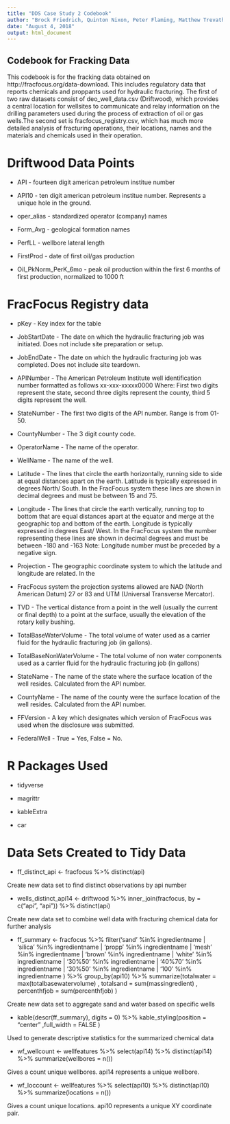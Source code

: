 ```yaml
---
title: "DDS Case Study 2 Codebook"
author: "Brock Friedrich, Quinton Nixon, Peter Flaming, Matthew Trevathan"
date: "August 4, 2018"
output: html_document
---
```


## Codebook for Fracking Data

This codebook is for the fracking data obtained on http://fracfocus.org/data-download. This includes regulatory data that reports chemicals and proppants used for hydraulic fracturing. The first of two raw datasets consist of deo_well_data.csv (Driftwood), which provides a central location for wellsites to communicate and relay information on the drilling parameters used during the process of extraction of oil or gas wells.The second set is fracfocus_registry.csv, which has much more detailed analysis of fracturing operations, their locations, names and the materials and chemicals used in their operation. 

# Driftwood Data Points
 
* API - fourteen digit american petroleum institue number

* API10 - ten digit american petroleum institue number. Represents a unique hole in the ground.

* oper_alias - standardized operator (company) names

* Form_Avg - geological formation names

* PerfLL - wellbore lateral length

* FirstProd - date of first oil/gas production

* Oil_PkNorm_PerK_6mo - peak oil production within the first 6 months of first production, normalized to 1000 ft

# FracFocus Registry data

* pKey - Key index for the table

* JobStartDate - The date on which the hydraulic fracturing job was initiated.  Does not include site preparation or setup.

* JobEndDate - The date on which the hydraulic fracturing job was completed.  Does not include site teardown.

* APINumber - The American Petroleum Institute well identification number formatted as follows xx-xxx-xxxxx0000 Where: First two digits 
represent the state, second three digits represent the county, third 5 digits represent the well.

* StateNumber - The first two digits of the API number.  Range is from 01-50.

* CountyNumber - The 3 digit county code.

* OperatorName - The name of the operator.

* WellName - The name of the well.

* Latitude - The lines that circle the earth horizontally, running side to side at equal distances apart on the earth.   Latitude is typically 
expressed in degrees North/ South.  In the FracFocus system these lines are shown in decimal degrees and must be between 15 and 75.

* Longitude - The lines that circle the earth vertically, running top to bottom that are equal distances apart at the equator 
and merge at the geographic top and bottom of the earth.  Longitude is typically expressed in degrees East/ West.  In the FracFocus 
system the number representing these  lines are shown in decimal degrees and must be between -180 and -163 Note: Longitude number must 
be preceded by a negative sign.

* Projection - The geographic coordinate system to which the latitude and longitude are related. In the 
* FracFocus 
system the projection systems allowed are NAD (North American Datum) 27 or 83 and UTM (Universal Transverse Mercator).

* TVD - The vertical distance from a point in the well (usually the current or final depth) to a point at the surface, usually the 
elevation of the rotary kelly bushing.

* TotalBaseWaterVolume - The total volume of water used as a carrier fluid for the hydraulic fracturing job (in gallons).

* TotalBaseNonWaterVolume - The total volume of non water components used as a carrier fluid for the hydraulic fracturing job (in gallons)

* StateName - The name of the state where the surface location of the well resides.  Calculated from the API number.

* CountyName - The name of the county were the surface location of the well resides.  Calculated from the API number.

* FFVersion - A key which designates which version of FracFocus was used when the disclosure was submitted.

* FederalWell - True = Yes, False = No.

# R Packages Used

* tidyverse

* magrittr

* kableExtra

* car

# Data Sets Created to Tidy Data

* ff_distinct_api <- fracfocus %>% 
  distinct(api)
  
Create new data set to find distinct observations by api number

* wells_distinct_api14 <- driftwood %>%
    inner_join(fracfocus, by = c("api", "api")) %>%
    distinct(api)

Create new data set to combine well data with fracturing chemical data for further analysis

* ff_summary <- fracfocus %>%
    filter('sand' %in% ingredientname
        | 'silica' %in% ingredientname
        | 'propp' %in% ingredientname
        | 'mesh' %in% ingredientname
        | 'brown' %in% ingredientname
        | 'white' %in% ingredientname
        | '30%50' %in% ingredientname
        | '40%70' %in% ingredientname
        | '30%50' %in% ingredientname
        | '100' %in% ingredientname
        ) %>%
    group_by(api10) %>%
    summarize(totalwater = max(totalbasewatervolume)
              , totalsand = sum(massingredient)
              , percenthfjob = sum(percenthfjob)
              )

Create new data set to aggregate sand and water based on specific wells

* kable(descr(ff_summary), digits = 0) %>%
    kable_styling(position = "center"
                 ,full_width = FALSE
                 )
                 
Used to generate descriptive statistics for the summarized chemical data

* wf_wellcount <- wellfeatures %>%
    select(api14) %>%
    distinct(api14) %>%
    summarize(wellbores = n())
    
Gives a count unique wellbores. api14 represents a unique wellbore.

* wf_loccount <- wellfeatures %>%
    select(api10) %>%
    distinct(api10) %>%
    summarize(locations = n())
    
Gives a count unique locations. api10 represents a unique XY coordinate pair.



